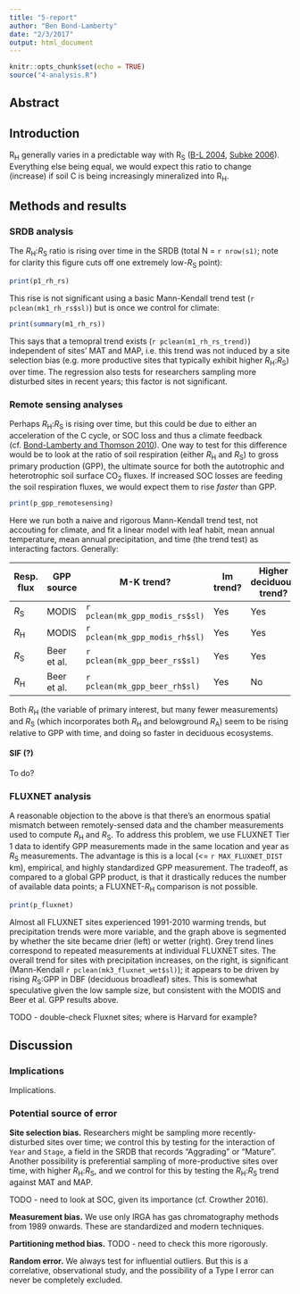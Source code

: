 ```yaml
---
title: "5-report"
author: "Ben Bond-Lamberty"
date: "2/3/2017"
output: html_document
---
```


```r
knitr::opts_chunk$set(echo = TRUE)
source("4-analysis.R")
```

## Abstract

## Introduction

R~H~ generally varies in a predictable way with R~S~ ([B-L 2004](http://onlinelibrary.wiley.com/doi/10.1111/j.1365-2486.2004.00816.x/abstract), [Subke 2006](http://onlinelibrary.wiley.com/doi/10.1111/j.1365-2486.2006.01117.x/abstract)). Everything else being equal, we would expect this ratio to change (increase) if soil C is being increasingly mineralized into R~H~.

## Methods and results

### SRDB analysis

The _R_~H~:_R_~S~ ratio is rising over time in the SRDB (total N = `r nrow(s1)`; note for clarity this figure cuts off one extremely low-_R_~S~ point):

```r
print(p1_rh_rs)
```

This rise is not significant using a basic Mann-Kendall trend test (`r pclean(mk1_rh_rs$sl)`) but is once we control for climate:

```r
print(summary(m1_rh_rs))
```

This says that a temopral trend exists (`r pclean(m1_rh_rs_trend)`) independent of sites' MAT and MAP, i.e. this trend was not induced by a site selection bias (e.g. more productive sites that typically exhibit higher _R_~H~:_R_~S~) over time. The regression also tests for researchers sampling more disturbed sites in recent years; this factor is not significant.

### Remote sensing analyses

Perhaps _R_~H~:_R_~S~ is rising over time, but this could be due to either an acceleration of the C cycle, or SOC loss and thus a climate feedback (cf. [Bond-Lamberty and Thomson 2010](http://www.nature.com/nature/journal/v464/n7288/full/nature08930.html)). One way to test for this difference would be to look at the ratio of soil respiration (either _R_~H~ and _R_~S~) to gross primary production (GPP), the ultimate source for both the autotrophic and heterotrophic soil surface CO~2~ fluxes. If increased SOC losses are feeding the soil respiration fluxes, we would expect them to rise _faster_ than GPP.

```r
print(p_gpp_remotesensing)
```

Here we run both a naive and rigorous Mann-Kendall trend test, not accouting for climate, and fit a linear model with leaf habit, mean annual temperature, mean annual precipitation, and time (the trend test) as interacting factors. Generally:

Resp. flux | GPP source  | M-K trend? | lm trend? | Higher deciduous trend?
---------------- | ----------- | ---------- | --------- | -----------------
_R_~S~ | MODIS       | `r pclean(mk_gpp_modis_rs$sl)`   | Yes    | Yes
_R_~H~ | MODIS       | `r pclean(mk_gpp_modis_rh$sl)`   | Yes    | Yes
_R_~S~ | Beer et al. | `r pclean(mk_gpp_beer_rs$sl)`   | Yes    | Yes
_R_~H~ | Beer et al. | `r pclean(mk_gpp_beer_rh$sl)`   | Yes    | No

Both _R_~H~ (the variable of primary interest, but many fewer measurements) and _R_~S~ (which incorporates both _R_~H~ and belowground _R_~A~) seem to be rising relative to GPP with time, and doing so faster in deciduous ecosystems.

#### SIF (?)

To do?

### FLUXNET analysis

A reasonable objection to the above is that there's an enormous spatial mismatch between remotely-sensed data and the chamber measurements used to compute _R_~H~ and _R_~S~. To address this problem, we use FLUXNET Tier 1 data to identify GPP measurements made in the same location and year as _R_~S~ measurements. The advantage is this is a local (<= `r MAX_FLUXNET_DIST` km), empirical, and highly standardized GPP measurement. The tradeoff, as compared to a global GPP product, is that it drastically reduces the number of available data points; a FLUXNET-_R_~H~ comparison is not possible.

```r
print(p_fluxnet)
```

Almost all FLUXNET sites experienced 1991-2010 warming trends, but  precipitation trends were more variable, and the graph above is segmented by whether the site became drier (left) or wetter (right). Grey trend lines correspond to repeated measurements at individual FLUXNET sites. The overall trend for sites with precipitation increases, on the right, is significant (Mann-Kendall `r pclean(mk3_fluxnet_wet$sl)`); it appears to be driven by rising _R_~S~:GPP in DBF (deciduous broadleaf) sites. This is somewhat speculative given the low sample size, but consistent with the MODIS and Beer et al. GPP results above.

TODO - double-check Fluxnet sites; where is Harvard for example?

## Discussion

### Implications

Implications.

### Potential source of error

**Site selection bias.** Researchers might be sampling more recently-disturbed sites over time; we control this by testing for the interaction of `Year` and `Stage`, a field in the SRDB that records "Aggrading" or "Mature". Another possibility is preferential sampling of more-productive sites over time, with higher _R_~H~:_R_~S~, and we control for this by testing the _R_~H~:_R_~S~ trend against MAT and MAP.

TODO - need to look at SOC, given its importance (cf. Crowther 2016).

**Measurement bias.** We use only IRGA has gas chromatography methods from 1989 onwards. These are standardized and modern techniques.

**Partitioning method bias.** TODO - need to check this more rigorously.

**Random error.** We always test for influential outliers. But this is a correlative, observational study, and the possibility of a Type I error can never be completely excluded. 
